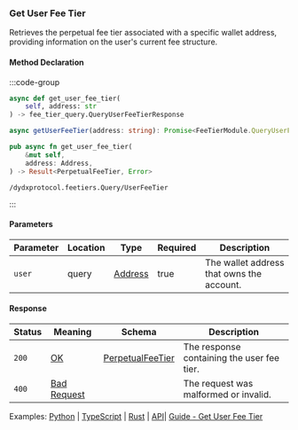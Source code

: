 ### Get User Fee Tier

Retrieves the perpetual fee tier associated with a specific wallet address, providing information on the user's current fee structure.

#### Method Declaration

:::code-group

```python [Python]
async def get_user_fee_tier(
    self, address: str
) -> fee_tier_query.QueryUserFeeTierResponse
```

```typescript [TypeScript]
async getUserFeeTier(address: string): Promise<FeeTierModule.QueryUserFeeTierResponse>
```

```rust [Rust]
pub async fn get_user_fee_tier(
    &mut self,
    address: Address,
) -> Result<PerpetualFeeTier, Error>
```

```url [API]
/dydxprotocol.feetiers.Query/UserFeeTier
```

:::

#### Parameters

| Parameter | Location | Type      | Required | Description                               |
| --------- | -------- | --------- | -------- | ----------------------------------------- |
| `user`    | query    | [Address] | true     | The wallet address that owns the account. |

#### Response

| Status | Meaning       | Schema             | Description                                |
| ------ | ------------- | ------------------ | ------------------------------------------ |
| `200`  | [OK]          | [PerpetualFeeTier] | The response containing the user fee tier. |
| `400`  | [Bad Request] |                    | The request was malformed or invalid.      |

Examples: [Python] | [TypeScript] | [Rust] | [API]| [Guide - Get User Fee Tier]

[Python]: https://github.com/dydxprotocol/v4-clients/blob/3e8c7e1b960291b7ef273962d374d9934a5c4d33/v4-client-py-v2/examples/validator_get_example.py#L176
[TypeScript]: https://github.com/dydxprotocol/v4-clients/blob/3e8c7e1b960291b7ef273962d374d9934a5c4d33/v4-client-js/examples/validator_get_example.ts#L73
[Rust]: https://github.com/dydxprotocol/v4-clients/blob/3e8c7e1b960291b7ef273962d374d9934a5c4d33/v4-client-rs/client/examples/validator_get.rs#L113
[API]: https://test-dydx-rest.kingnodes.com/dydxprotocol/v4/feetiers/user_fee_tier?user=dydx14zzueazeh0hj67cghhf9jypslcf9sh2n5k6art
[Guide - Get User Fee Tier]: ../../interaction/data/market#get-user-fee-tier
[Address]: /types/address
[OK]: /types/ok
[PerpetualFeeTier]: /types/perpetual_fee_tier
[Bad Request]: /types/bad-request
